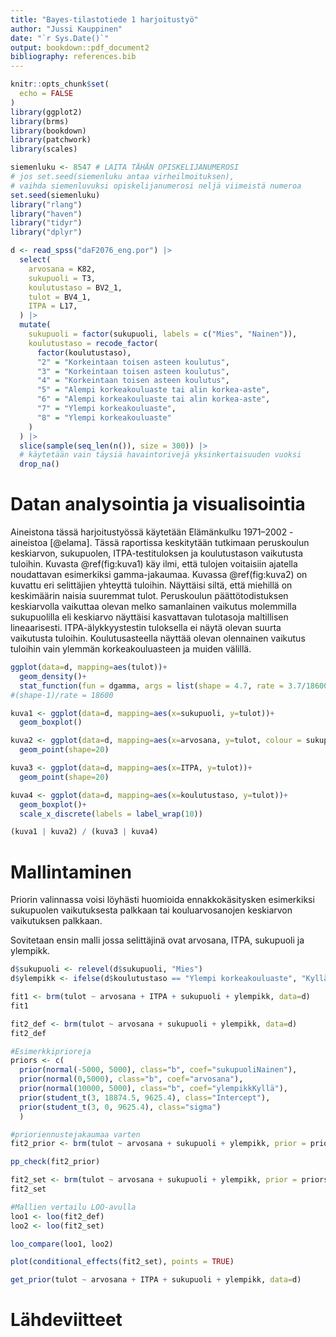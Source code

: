 ```yaml
---
title: "Bayes-tilastotiede 1 harjoitustyö"
author: "Jussi Kauppinen"
date: "`r Sys.Date()`"
output: bookdown::pdf_document2
bibliography: references.bib
---
```


```r
knitr::opts_chunk$set(
  echo = FALSE
)
library(ggplot2)
library(brms)
library(bookdown)
library(patchwork)
library(scales)
```

```r
siemenluku <- 8547 # LAITA TÄHÄN OPISKELIJANUMEROSI
# jos set.seed(siemenluku antaa virheilmoituksen), 
# vaihda siemenluvuksi opiskelijanumerosi neljä viimeistä numeroa
set.seed(siemenluku)
library("rlang")
library("haven")
library("tidyr")
library("dplyr")

d <- read_spss("daF2076_eng.por") |> 
  select(
    arvosana = K82,
    sukupuoli = T3,
    koulutustaso = BV2_1,
    tulot = BV4_1,
    ITPA = L17,
  ) |> 
  mutate(
    sukupuoli = factor(sukupuoli, labels = c("Mies", "Nainen")),
    koulutustaso = recode_factor(
      factor(koulutustaso),
      "2" = "Korkeintaan toisen asteen koulutus",
      "3" = "Korkeintaan toisen asteen koulutus",
      "4" = "Korkeintaan toisen asteen koulutus",
      "5" = "Alempi korkeakouluaste tai alin korkea-aste",
      "6" = "Alempi korkeakouluaste tai alin korkea-aste",
      "7" = "Ylempi korkeakouluaste",
      "8" = "Ylempi korkeakouluaste"
    )
  ) |> 
  slice(sample(seq_len(n()), size = 300)) |> 
  # käytetään vain täysiä havaintorivejä yksinkertaisuuden vuoksi
  drop_na()
```

# Datan analysointia ja visualisointia

Aineistona tässä harjoitustyössä käytetään Elämänkulku 1971–2002 -aineistoa [@elama]. Tässä raportissa keskitytään tutkimaan peruskoulun keskiarvon, sukupuolen, ITPA-testituloksen ja koulutustason vaikutusta tuloihin. Kuvasta \@ref(fig:kuva1) käy ilmi, että tulojen voitaisiin ajatella noudattavan esimerkiksi gamma-jakaumaa. 
Kuvassa \@ref(fig:kuva2) on kuvattu eri selittäjien yhteyttä tuloihin. Näyttäisi siltä, että miehillä on keskimäärin naisia suuremmat tulot. Peruskoulun päättötodistuksen keskiarvolla vaikuttaa olevan melko samanlainen vaikutus molemmilla sukupuolilla eli keskiarvo näyttäisi kasvattavan tulotasoja maltillisen lineaarisesti. ITPA-älykkyystestin tuloksella ei näytä olevan suurta vaikutusta tuloihin. Koulutusasteella näyttää olevan olennainen vaikutus tuloihin vain ylemmän korkeakouluasteen ja muiden välillä.

```r
ggplot(data=d, mapping=aes(tulot))+
  geom_density()+
  stat_function(fun = dgamma, args = list(shape = 4.7, rate = 3.7/18600), color = "blue", linewidth = 0.5)
#(shape-1)/rate = 18600
```

```r
kuva1 <- ggplot(data=d, mapping=aes(x=sukupuoli, y=tulot))+
  geom_boxplot()

kuva2 <- ggplot(data=d, mapping=aes(x=arvosana, y=tulot, colour = sukupuoli))+
  geom_point(shape=20)

kuva3 <- ggplot(data=d, mapping=aes(x=ITPA, y=tulot))+
  geom_point(shape=20)

kuva4 <- ggplot(data=d, mapping=aes(x=koulutustaso, y=tulot))+
  geom_boxplot()+
  scale_x_discrete(labels = label_wrap(10))

(kuva1 | kuva2) / (kuva3 | kuva4)
```

# Mallintaminen

Priorin valinnassa voisi löyhästi huomioida ennakkokäsitysken esimerkiksi sukupuolen vaikutuksesta palkkaan tai kouluarvosanojen keskiarvon vaikutuksen palkkaan.

Sovitetaan ensin malli jossa selittäjinä ovat arvosana, ITPA, sukupuoli ja ylempikk.

```r
d$sukupuoli <- relevel(d$sukupuoli, "Mies")
d$ylempikk <- ifelse(d$koulutustaso == "Ylempi korkeakouluaste", "Kyllä", "Ei")

fit1 <- brm(tulot ~ arvosana + ITPA + sukupuoli + ylempikk, data=d)
fit1

fit2_def <- brm(tulot ~ arvosana + sukupuoli + ylempikk, data=d)
fit2_def

#Esimerkkiprioreja
priors <- c(
  prior(normal(-5000, 5000), class="b", coef="sukupuoliNainen"),
  prior(normal(0,5000), class="b", coef="arvosana"),
  prior(normal(10000, 5000), class="b", coef="ylempikkKyllä"),
  prior(student_t(3, 18874.5, 9625.4), class="Intercept"),
  prior(student_t(3, 0, 9625.4), class="sigma")
  )

#prioriennustejakaumaa varten
fit2_prior <- brm(tulot ~ arvosana + sukupuoli + ylempikk, prior = priors, sample_prior = "only", data=d)

pp_check(fit2_prior)

fit2_set <- brm(tulot ~ arvosana + sukupuoli + ylempikk, prior = priors, data=d)
fit2_set

#Mallien vertailu LOO-avulla
loo1 <- loo(fit2_def)
loo2 <- loo(fit2_set)

loo_compare(loo1, loo2)

plot(conditional_effects(fit2_set), points = TRUE)

get_prior(tulot ~ arvosana + ITPA + sukupuoli + ylempikk, data=d)

```

# Lähdeviitteet
